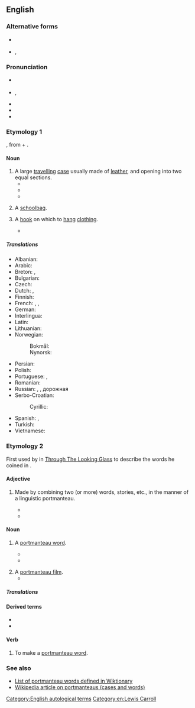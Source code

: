 ==English==
{{was wotd|2007|March|8}}
{{wikipedia}}

===Alternative forms===
* {{sense|travelling case}} {{l|en|portmantua}}
* {{sense|schoolbag}} {{q|shortening}} {{l|en|port}}, {{q|shortening}} {{l|en|school port}}

===Pronunciation===
* {{a|RP}} {{IPA|en|/pɔːtˈmæn.təʊ/}}
* {{a|US}} {{enPR|pôrtmă'ntō|pô'rtmăntōʹ}}, {{IPA|en|/pɔːɹtˈmæntoʊ/|/ˌpɔːɹtmænˈtoʊ/}}
* {{audio|en|en-us-portmanteau-1.ogg|Audio 1 (US)}}
* {{audio|en|en-us-portmanteau-2.ogg|Audio 2 (US)}}
* {{audio|en|en-au-portmanteau.ogg|Audio (AU)}}

===Etymology 1===
{{root|en|ine-pro|*per- (fare)}}
{{bor|en|frm|portemanteau||coat stand}}, from {{m|frm|porte||carry}} + {{m|frm|manteau||coat}}.

====Noun====
{{en-noun|s|portmanteaux}}

# A large [[travel]]ling [[case]] usually made of [[leather]], and opening into two equal sections.
#* {{quote-book|en|year=1667|author={{w|Charles Croke}}|title=Fortune's Uncertainty|text=Rodolphus therefore finding such an earnest Invitation, embrac'd it with thanks, and with his Servant and '''Portmanteau''', went to Don Juan's; where they first found good Stabling for their Horses, and afterwards as good Provision for themselves.}}
#* {{RQ:Dickens Haunted House|page=7|column=2|chapter=The Mortals in the House|text=He brought down with him to our haunted house a little cask of salt beef; for, he is always convinced that all salt beef not of his own pickling, is mere carrion, and invariably, when he goes to London, packs a piece in his '''portmanteau'''.}}
#* {{RQ:Mansfield Bliss|page=71|passage=I believe that people are like '''portmanteaux'''—packed with certain things, started going, thrown about, tossed away, dumped down, lost and found, half emptied suddenly, or squeezed fatter than ever, until finally the Ultimate Porter swings them on to the Ultimate Train and away they rattle. . . .}}
# {{lb|en|Australia|dated}} A [[schoolbag]].
# {{lb|en|archaic}} A [[hook]] on which to [[hang]] [[clothing]].
#* {{RQ:Mansfield Bliss|page=72|passage=But before I started that long and rather far-fetched and not frightfully original digression, what I meant to say quite simply was that there are no '''portmanteaux''' to be examined here because the clientele of this café, ladies and gentlemen, does not sit down.}}

=====Translations=====
{{trans-top|case}}
* Albanian: {{t+|sq|baule|f}}
* Arabic: {{t|ar|حقيبَة سفر}}
* Breton: {{t+|br|mal|f}}, {{t|br|malizenn|f}}
* Bulgarian: {{t|bg|голям кожен куфар}}
* Czech: {{t|cs|kontaminace}}
* Dutch: {{t+|nl|koffer|f}}, {{t+|nl|valies|f}}
* Finnish: {{t+|fi|matkalaukku}}
* French: {{t+|fr|portemanteau|m}}, {{t+|fr|valise|f}}, {{t+|fr|malle|f}}
* German: {{t+|de|Koffer|m}}
* Interlingua: {{t|ia|valise}}
* Latin: {{t|la|averta|f}}
* Lithuanian: {{t|lt|lagaminas|m}}
* Norwegian: {{t|no|koffert|m}}
*: Bokmål: {{t|no|koffert|m}}
*: Nynorsk: {{t|nn|koffert|m}}
{{trans-mid}}
* Persian: {{t+|fa|چمدان|tr=chamedan}}
* Polish: {{t+|pl|waliza|f}}
* Portuguese: {{t+|pt|maleta|f}}, {{t+|pt|valise|f}}
* Romanian: {{t+|ro|valiză|f}}
* Russian: {{t+|ru|чемода́н|m}}, {{t+|ru|бау́л|m}}, дорожная {{t+|ru|су́мка|f}}
* Serbo-Croatian:
*: Cyrillic: {{t|sh|кожни кофер|m|tr=kožni kofer|sc=Cyrl}}
* Spanish: {{t+|es|maleta|f}}, {{t+|es|valija|f}}
* Turkish: {{t+|tr|bavul}}
* Vietnamese: {{t+|vi|va li}}
{{trans-bottom}}

===Etymology 2===
First used by {{w|Lewis Carroll}} in [[s:Through the Looking-Glass, and What Alice Found There|Through The Looking Glass]] to describe the words he coined in {{w|Jabberwocky}}.

====Adjective====
{{en-adj|-}}

# {{lb|en|attributive|linguistics}} Made by combining two (or more) words, stories, etc., in the manner of a linguistic portmanteau.
#* {{quote-journal|en|author=Nicholas Lezard|title=Spooky tales by the master and friends|work=The Guardian (London)|date=December 14, 2002|page=30|text=The overall narrator of this '''portmanteau''' story - for Dickens co-wrote it with five collaborators on his weekly periodical, ''All the Year Round'' - expresses deep, rational scepticism about the whole business of haunting.}}
#* {{quote-journal|en|date=December 11, 2002|author=Nick Bradshaw|title=One day in September|work=Time Out|page=71|text=We're so bombarded with images, it's a struggle to preserve our imaginations.' In response, he's turned to cinema, commissioning 11 film-makers to contribute to a '''portmanteau''' film, entitled '11'09"01' and composed of short films each running 11 minutes, nine seconds and one frame.}}

====Noun====
{{en-noun|s|portmanteaux}}

# {{lb|en|linguistics}} A [[portmanteau word]].
#* {{quote-book|en|year=1938|url=https://books.google.ca/books?id=xcAUAAAAIAAJ|title=Conversion and Fusion in Modern English: A Concise History of the Scholarly Recognition of These Linguistic Processes|author=Joane Chaffe Miller|text=He found the blend "tomax" in "a collection of gratulatory verses presented by the President and Fellows of Harvard College 1 to the new King, George III," dated 1761. A note by the owner of the volume explains the word as a combination of [[tomahawk]] and [[axe]]: "It is a '''portmanteau''' word, which must have been as clear to the average reader in England of 1761 — as clear to George III himself - as brillig and slithy would have been to us, had not Humpty Dumpty kindly explained them."}}
#* {{quote-book|en|year=1985|url=https://books.google.ca/books?id=1JoCEI-H0DgC&pg=PA287|title=Selected Papers from the XIIIth Linguistic Symposium on Romance Languages, Chapel Hill, N.C., 24-26 March 1983|page=287|chapter=On the Representation of Higher Order Complex Words|author=Carlos Piera of Cornell University|text=1. '''Portmanteau''' Words and Allomorphy - This paper is primarily concerned with the theoretical implications of what have been called '''portmanteau''' words (Hockett, 1947)}}
#: {{syn|en|blend|frankenword|portmanteau word}}
# A [[portmanteau film]].
#* {{quote-web|en|work=BBC|author=Nicholas Barber|date=July 12 2021|title=The French Dispatch: Four stars for Wes Anderson's latest|url=https://www.bbc.com/culture/article/20210712-the-french-dispatch-four-stars-for-wes-andersons-latest|text=His long-awaited '''portmanteau''', which premiered in Cannes on Monday, is the most {{w|Wes Anderson|Anderson}} of all Anderson films. It's Anderson distilled, Anderson squared, Anderson to the nth degree.}}

=====Translations=====
{{trans-see|portmanteau word}}

====Derived terms====
* {{l|en|portmanteau film}}
* {{l|en|portmanteau word}}

====Verb====
{{en-verb}}

# To make a [[portmanteau word]].

===See also===
* [[:Category:English blends|List of portmanteau words defined in Wiktionary]]
* [[w:Portmanteau|Wikipedia article on portmanteaus (cases and words)]]

[[Category:English autological terms]]
[[Category:en:Lewis Carroll]]
